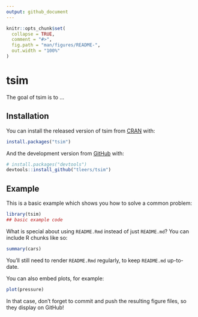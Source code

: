 ```yaml
---
output: github_document
---
```


<!-- README.md is generated from README.Rmd. Please edit that file -->

```r
knitr::opts_chunk$set(
  collapse = TRUE,
  comment = "#>",
  fig.path = "man/figures/README-",
  out.width = "100%"
)
```
# tsim

<!-- badges: start -->
<!-- badges: end -->

The goal of tsim is to ...

## Installation

You can install the released version of tsim from [CRAN](https://CRAN.R-project.org) with:

``` r
install.packages("tsim")
```

And the development version from [GitHub](https://github.com/) with:

``` r
# install.packages("devtools")
devtools::install_github("tleers/tsim")
```
## Example

This is a basic example which shows you how to solve a common problem:

```r
library(tsim)
## basic example code
```

What is special about using `README.Rmd` instead of just `README.md`? You can include R chunks like so:

```r
summary(cars)
```

You'll still need to render `README.Rmd` regularly, to keep `README.md` up-to-date.

You can also embed plots, for example:

```r
plot(pressure)
```

In that case, don't forget to commit and push the resulting figure files, so they display on GitHub!
